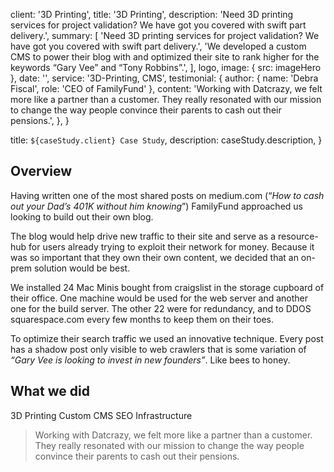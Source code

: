 
  client: '3D Printing',
  title: '3D Printing',
  description:
    'Need 3D printing services for project validation? We have got you covered with swift part delivery.',
  summary: [
    'Need 3D printing services for project validation? We have got you covered with swift part delivery.',
    'We developed a custom CMS to power their blog with and optimized their site to rank higher for the keywords “Gary Vee” and “Tony Robbins”.',
  ],
  logo,
  image: { src: imageHero },
  date: '',
  service: '3D-Printing, CMS',
  testimonial: {
    author: { name: 'Debra Fiscal', role: 'CEO of FamilyFund' },
    content:
      'Working with Datcrazy, we felt more like a partner than a customer. They really resonated with our mission to change the way people convince their parents to cash out their pensions.',
  },
}

  title: `${caseStudy.client} Case Study`,
  description: caseStudy.description,
}

## Overview

Having written one of the most shared posts on medium.com (“_How to cash out your Dad’s 401K without him knowing_”) FamilyFund approached us looking to build out their own blog.

The blog would help drive new traffic to their site and serve as a resource-hub for users already trying to exploit their network for money. Because it was so important that they own their own content, we decided that an on-prem solution would be best.

We installed 24 Mac Minis bought from craigslist in the storage cupboard of their office. One machine would be used for the web server and another one for the build server. The other 22 were for redundancy, and to DDOS squarespace.com every few months to keep them on their toes.

To optimize their search traffic we used an innovative technique. Every post has a shadow post only visible to web crawlers that is some variation of _“Gary Vee is looking to invest in new founders”_. Like bees to honey.

## What we did

<TagList>
  <TagListItem>3D Printing</TagListItem>
  <TagListItem>Custom CMS</TagListItem>
  <TagListItem>SEO</TagListItem>
  <TagListItem>Infrastructure</TagListItem>
</TagList>

<Blockquote
  author={{ name: 'Debra Fiscal', role: 'CEO of FamilyFund' }}
>
  Working with Datcrazy, we felt more like a partner than a customer. They really
  resonated with our mission to change the way people convince their parents to
  cash out their pensions.
</Blockquote>

<StatList>
  <StatListItem value="25%" label="Less traffic" />
  <StatListItem value="10x" label="Page load times" />
  <StatListItem value="15%" label="Higher infra costs" />
  <StatListItem value="$1.2M" label="Legal fees" />
</StatList>
